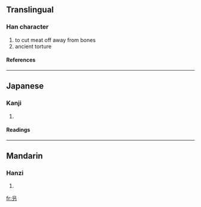 ==Translingual==
===Han character===
{{Han char|rn=30|rad=口|as=02|sn=5|four=|canj=口尸竹 (RSH), X口尸竹 (XRSH)}}
# to cut meat off away from bones
# ancient torture
====References====
{{Han ref|kx=0172.020|dkj=03236|dj=0382.040|hdz=10574.020|uh=53E7|ud=21479}}
----
==Japanese==
===Kanji===
{{ja-kanji|grade=|rs=口02}}
# {{defn|Japanese}} 
====Readings====
{{ja-readings|on=[[か]] (ka), [[け]] (ke)|kun=[[わける]] (wakeru)}}
----
==Mandarin==
===Hanzi===
{{cmn-hanzi|pin=[[guǎ]] (gua3)|wg=kua<sup>3</sup>}}
# {{defn|Mandarin}}

[[fr:叧]]